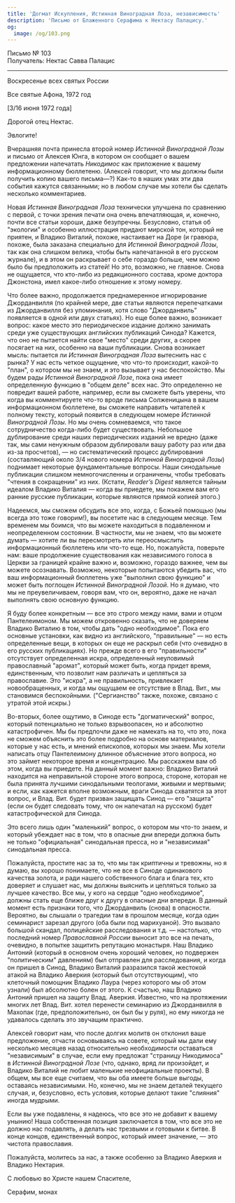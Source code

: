 ```yaml
---
title: 'Догмат Искупления, Истинная Виноградная Лоза, независимость'
description: 'Письмо от Блаженного Серафима к Нектасу Палацису.'
og:
  image: /og/103.png
---
```


<div style={{textAlign:'right', fontFamily:'monospace'}}>Письмо № 103</div>
<div style={{textAlign:'left', fontFamily:'monospace'}}>Получатель: Нектас Савва Палацис</div>

---

Воскресенье всех святых России

Все святые Афона, 1972 год

[3/16 июня 1972 года]

Дорогой отец Нектас.

Эвлогите!

Вчерашняя почта принесла второй номер *Истинной Виноградной Лозы* и письмо от Алексея Юнга, в котором он сообщает о вашем предложении напечатать *Никодимос* как приложение к вашему информационному бюллетеню. (Алексей говорит, что мы должны были получить копию вашего письма—?) Как-то в наших умах эти два события кажутся связанными; но в любом случае мы хотели бы сделать несколько комментариев.

Новая *Истинная Виноградная Лоза* технически улучшена по сравнению с первой, с точки зрения печати она очень впечатляющая, и, конечно, почти все статьи хороши, даже безупречны. Безусловно, статья об "экологии" и особенно иллюстрация придают мирской тон, который не приятен, и Владико Виталий, похоже, настаивает на Доре (и гравюра, похоже, была заказана специально для *Истинной Виноградной Лозы*, так как она слишком велика, чтобы быть напечатанной в его русском журнале), и в этом он раскрывает о себе гораздо больше, чем можно было бы предположить из статей! Но это, возможно, не главное. Снова не ощущается, что кто-либо из редакционного состава, кроме доктора Джонстона, имел какое-либо отношение к этому номеру.

Что более важно, продолжается преднамеренное игнорирование Джорданвилля (по крайней мере, две статьи являются перепечатками из Джорданвилля без упоминания, хотя слово "Джорданвиль" появляется в одной или двух статьях). Но еще более важно, возникает вопрос: какое место это периодическое издание должно занимать среди уже существующих английских публикаций Синода? Кажется, что оно не пытается найти свое "место" среди других, а скорее посягает на них, особенно на ваши публикации. Снова возникает мысль: пытается ли *Истинная Виноградная Лоза* вытеснить нас с рынка? У нас есть четкое ощущение, что что-то происходит, какой-то "план", о котором мы не знаем, и это вызывает у нас беспокойство. Мы будем рады *Истинной Виноградной Лозе*, пока она имеет определенную функцию в "общем деле" всех нас. Это определенно не повредит вашей работе, например, если вы сможете быть уверены, что когда вы комментируете что-то вроде письма Солженицына в вашем информационном бюллетене, вы сможете направить читателей к полному тексту, который появится в следующем номере *Истинной Виноградной Лозы*. Но мы очень сомневаемся, что такое сотрудничество когда-либо будет существовать. Небольшое дублирование среди наших периодических изданий не вредно (даже так, мы сами ненужным образом дублировали вашу работу раз или два из-за просчетов), — но систематический процесс дублирования (составляющий около 3/4 нового номера *Истинной Виноградной Лозы*) поднимает некоторые фундаментальные вопросы. Наши синодальные публикации слишком немногочисленны и ограничены, чтобы требовать "чтения в сокращении" из них. (Кстати, *Reader’s Digest* является тайным идеалом Владико Виталия — когда вы приедете, мы покажем вам его ранние русские публикации, которые являются прямой копией этого.)

Надеемся, мы сможем обсудить все это, когда, с Божьей помощью (мы всегда это тоже говорим!), вы посетите нас в следующем месяце. Тем временем мы боимся, что вы можете находиться в подавленном и неопределенном состоянии. В частности, мы не знаем, что вы можете думать — хотите ли вы пересмотреть или переосмыслить информационный бюллетень или что-то еще. Но, пожалуйста, поверьте нам: ваше продолжение существования как независимого голоса в Церкви за границей крайне важно и, возможно, гораздо важнее, чем вы можете осознавать. Возможно, некоторые попытаются убедить вас, что ваш информационный бюллетень уже "выполнил свою функцию" и может быть поглощен *Истинной Виноградной Лозой*. Но я думаю, что мы не преувеличиваем, говоря вам, что он, вероятно, даже не начал выполнять свою основную функцию.

Я буду более конкретным — все это строго между нами, вами и отцом Пантелеимоном. Мы можем откровенно сказать, что не доверяем Владико Виталию в том, чтобы дать "одно необходимое". Пока его основные установки, как видно из английского, "правильные" — но есть определенные вещи, в которых он еще не раскрыл себя (что очевидно в его русских публикациях). Но прежде всего в его "правильности" отсутствует определенная искра, определенный неуловимый православный "аромат", который может быть, когда придет время, единственным, что позволит нам различать и цепляться за православие. Это "искра", а не правильность, привлекает новообращенных, и когда мы ощущаем ее отсутствие в Влад. Вит., мы становимся беспокойными. ("Сергианство" также, похоже, связано с утратой этой искры.)

Во-вторых, более ощутимо, в Синоде есть "догматический" вопрос, который потенциально не только взрывоопасен, но и абсолютно катастрофичен. Мы бы предпочли даже не намекать на то, что это, пока не сможем объяснить это более подробно на основе материалов, которые у нас есть, и мнений епископов, которых мы знаем. Мы хотели написать отцу Пантелеимону длинное объяснение этого вопроса, но это займет некоторое время и концентрацию. Мы расскажем вам об этом, когда вы приедете. На данный момент важно: Владико Виталий находится на неправильной стороне этого вопроса, стороне, которая не была принята лучшими синодальными теологами, живыми и мертвыми; и если, как кажется вполне возможным, враги Синода схватятся за этот вопрос, и Влад. Вит. будет призван защищать Синод — его "защита" (если он будет следовать тому, что он напечатал на русском) будет катастрофической для Синода.

Это всего лишь один "маленький" вопрос, о котором мы что-то знаем, и который убеждает нас в том, что в опасные дни впереди должна быть не только "официальная" синодальная пресса, но и "независимая" синодальная пресса.

Пожалуйста, простите нас за то, что мы так криптичны и тревожны, но я думаю, вы хорошо понимаете, что не все в Синоде одинакового качества золота, и ради нашего собственного блага и блага тех, кто доверяет и слушает нас, мы должны выяснить и цепляться только за лучшее качество. Все мы, у кого на сердце "одно необходимое", должны стать еще ближе друг к другу в опасные дни впереди. В данный момент есть признаки того, что Джорданвиль (снова) в опасности. Вероятно, вы слышали о трагедии там в прошлом месяце, когда один семинарист зарезал другого (оба были под марихуаной). Это вызвало большой скандал, полицейские расследования и т.д. — настолько, что последний номер *Православной России* выносит это все на печать, очевидно, в попытке защитить репутацию монастыря. Наш Владико Антоний (который в основном очень хороший человек, но подвержен "политическим" давлениям) был отправлен для расследования, и когда он пришел в Синод, Владико Виталий разразился такой жестокой атакой на Владико Аверкия (который был отсутствующим), что клеточный помощник Владико Лаура (через которого мы об этом узнали) был абсолютно болен от этого. К счастью, наш Владико Антоний пришел на защиту Влад. Аверкия. Известно, что на протяжении многих лет Влад. Вит. хотел перенести семинарию из Джорданвилля в Махопак (где, предположительно, он был бы у руля), но ему никогда не удавалось сделать это звучащим практично.

Алексей говорит нам, что после долгих молитв он отклонил ваше предложение, отчасти основываясь на совете, который мы дали ему несколько месяцев назад относительно необходимости оставаться "независимым" в случае, если ему предложат "страницу Никодимоса" в *Истинной Виноградной Лозе* (что, однако, вряд ли произойдет, и Владико Виталий не любит маленькие неофициальные проекты). В общем, мы все еще считаем, что вы оба имеете больше выгоды, оставаясь независимыми. Но, конечно, мы не знаем деталей текущего случая, и, безусловно, есть условия, которые делают такие "слияния" иногда мудрыми.

Если вы уже подавлены, я надеюсь, что все это не добавит к вашему унынию! Наша собственная позиция заключается в том, что все это не должно нас подавлять, а делать нас трезвыми и готовыми к битве. В конце концов, единственный вопрос, который имеет значение, — это чистота православия.

Пожалуйста, молитесь за нас, а также особенно за Владико Аверкия и Владико Нектария.

С любовью во Христе нашем Спасителе,

Серафим, монах